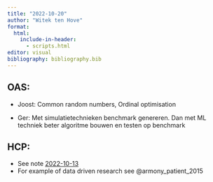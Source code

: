 ```yaml
---
title: "2022-10-20"
author: "Witek ten Hove"
format:
  html:
    include-in-header:
      - scripts.html
editor: visual
bibliography: bibliography.bib
---
```


## OAS:

-   Joost: Common random numbers, Ordinal optimisation

-   Ger: Met simulatietechnieken benchmark genereren. Dan met ML techniek beter algoritme bouwen en testen op benchmark

## HCP:

-   See note [2022-10-13](https://witusj.github.io/research/notes/2022-10-13.html)
-   For example of data driven research see @armony_patient_2015
